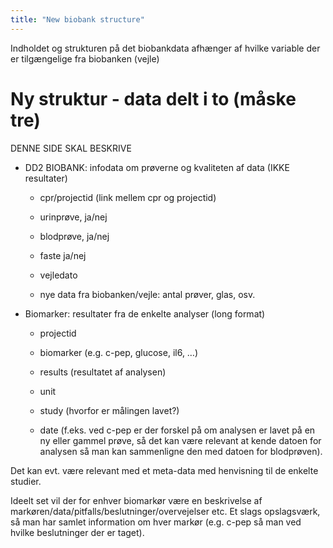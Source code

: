 ```yaml
---
title: "New biobank structure"
---
```



::: callout-info
Indholdet og strukturen på det biobankdata afhænger af hvilke variable der er tilgængelige fra biobanken (vejle)
:::



# Ny struktur - data delt i to (måske tre)

DENNE SIDE SKAL BESKRIVE

-   DD2 BIOBANK: infodata om prøverne og kvaliteten af data (IKKE resultater)

    -   cpr/projectid (link mellem cpr og projectid)

    -   urinprøve, ja/nej

    -   blodprøve, ja/nej

    -   faste ja/nej

    -   vejledato

    -   nye data fra biobanken/vejle: antal prøver, glas, osv.

-   Biomarker: resultater fra de enkelte analyser (long format)

    -   projectid

    -   biomarker (e.g. c-pep, glucose, il6, ...)

    -   results (resultatet af analysen)

    -   unit

    -   study (hvorfor er målingen lavet?)

    -   date (f.eks. ved c-pep er der forskel på om analysen er lavet på en ny eller gammel prøve, så det kan være relevant at kende datoen for analysen så man kan sammenligne den med datoen for blodprøven).

Det kan evt. være relevant med et meta-data med henvisning til de enkelte studier.

Ideelt set vil der for enhver biomarkør være en beskrivelse af markøren/data/pitfalls/beslutninger/overvejelser etc. Et slags opslagsværk, så man har samlet information om hver markør (e.g. c-pep så man ved hvilke beslutninger der er taget). 

